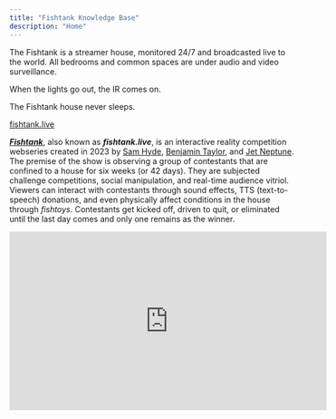 ```yaml
---
title: "Fishtank Knowledge Base"
description: "Home"
---
```


<Note>
  The Fishtank is a streamer house, monitored 24/7 and broadcasted live to the world.
  &#x20;
  All bedrooms and common spaces are under audio and video surveillance.&#x20;

  When the lights go out, the IR comes on.&#x20;

  The Fishtank house never sleeps.

  [fishtank.live](https://fishtank.live)
</Note>

[***Fishtank***](https://fishtanklive.fandom.com/wiki/Fishtank "Fishtank"), also known as ***fishtank.live***, is an interactive reality competition webseries created in 2023 by [Sam Hyde](https://fishtanklive.fandom.com/wiki/Jason_Goldstriker "Jason Goldstriker"), [Benjamin Taylor](https://fishtanklive.fandom.com/wiki/Ben "Ben"), and [Jet Neptune](https://fishtanklive.fandom.com/wiki/Jet "Jet"). The premise of the show is observing a group of contestants that are confined to a house for six weeks (or 42 days). They are subjected challenge competitions, social manipulation, and real-time audience vitriol. Viewers can interact with contestants through sound effects, TTS (text-to-speech) donations, and even physically affect conditions in the house through *fishtoys*. Contestants get kicked off, driven to quit, or eliminated until the last day comes and only one remains as the winner.

<iframe width="560" height="315" src="https://www.youtube.com/embed/geUJ6Ikjh_0?si=FQjoNVaED_DgKb1v" title="YouTube video player" frameborder="0" allow="accelerometer; autoplay; clipboard-write; encrypted-media; gyroscope; picture-in-picture; web-share" referrerpolicy="strict-origin-when-cross-origin" allowfullscreen />